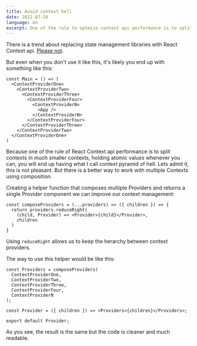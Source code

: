 ```yaml
---
title: Avoid context hell
date: 2022-07-26
language: en
excerpt: One of the rule to optmize context api performance is to split make them small. This can be translated in a bigger amount of smaller contexts, and just like that, you will end up with the Context pyramid of hell.
---
```


There is a trend about replacing state management libraries with React Context api. [Please not][].

But even when you don't use it like this, it's likely you end up with something like this:

```
const Main = () => (
  <ContextProviderOne>
    <ContextProviderTwo>
      <ContextProviderThree>
        <ContextProviderFour>
          <ContextProviderN>
            <App />
          </ContextProviderN>
        </ContextProviderFour>
      </ContextProviderThree>
    </ContextProviderTwo>
  </ContextProviderOne>
)
```

Because one of the rule of React Context api performance is to split contexts in much smaller contexts, holding atomic values whenever you can, you will end up having what I call context pyramid of hell. Lets admit it, this is not pleasant. But there is a better way to work with multiple Contexts using composition.

Creating a helper function that composes multiple Providers and returns a single Provider component we can improve our context management:

```
const composeProviders = (...providers) => ({ children }) => {
  return providers.reduceRight(
    (child, Provider) => <Provider>{child}</Provider>,
    children
  )
}
```

Using `reduceRight` allows us to keep the herarchy between context providers.

The way to use this helper would be like this:

```
const Providers = composeProviders(
  ContextProviderOne,
  ContextProviderTwo,
  ContextProviderThree,
  ContextProviderFour,
  ContextProviderN
);

const Provider = ({ children }) => <Providers>{children}</Providers>;

export default Provider;
```

As you see, the result is the same but the code is cleaner and much readable.

[please not]: /thoughts/should-we-stop-using-redux
